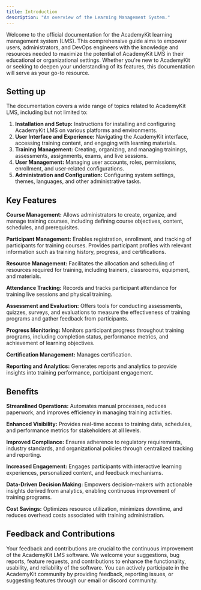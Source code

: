 ---
title: Introduction
description: "An overview of the Learning Management System."
---

Welcome to the official documentation for the AcademyKit learning management system (LMS). This comprehensive guide aims to empower users, administrators, and DevOps engineers with the knowledge and resources needed to maximize the potential of AcademyKit LMS in their educational or organizational settings. Whether you're new to AcademyKit or seeking to deepen your understanding of its features, this documentation will serve as your go-to resource.

## Setting up

The documentation covers a wide range of topics related to AcademyKit LMS, including but not limited to:

1. **Installation and Setup:** Instructions for installing and configuring AcademyKit LMS on various platforms and environments.
2. **User Interface and Experience:** Navigating the AcademyKit interface, accessing training content, and engaging with learning materials.
3. **Training Management:** Creating, organizing, and managing trainings, assessments, assignments, exams, and live sessions.
4. **User Management:** Managing user accounts, roles, permissions, enrollment, and user-related configurations.
5. **Administration and Configuration:** Configuring system settings, themes, languages, and other administrative tasks.

## Key Features
**Course Management:** Allows administrators to create, organize, and manage training courses, including defining course objectives, content, schedules, and prerequisites.

**Participant Management:** Enables registration, enrollment, and tracking of participants for training courses. Provides participant profiles with relevant information such as training history, progress, and certifications.

**Resource Management:** Facilitates the allocation and scheduling of resources required for training, including trainers, classrooms, equipment, and materials.

**Attendance Tracking:** Records and tracks participant attendance for training live sessions and physical training.

**Assessment and Evaluation:** Offers tools for conducting assessments, quizzes, surveys, and evaluations to measure the effectiveness of training programs and gather feedback from participants.

**Progress Monitoring:** Monitors participant progress throughout training programs, including completion status, performance metrics, and achievement of learning objectives.

**Certification Management:** Manages certification.

**Reporting and Analytics:** Generates reports and analytics to provide insights into training performance, participant engagement.


## Benefits
**Streamlined Operations:** Automates manual processes, reduces paperwork, and improves efficiency in managing training activities.

**Enhanced Visibility:** Provides real-time access to training data, schedules, and performance metrics for stakeholders at all levels.

**Improved Compliance:** Ensures adherence to regulatory requirements, industry standards, and organizational policies through centralized tracking and reporting.

**Increased Engagement:** Engages participants with interactive learning experiences, personalized content, and feedback mechanisms.

**Data-Driven Decision Making:** Empowers decision-makers with actionable insights derived from analytics, enabling continuous improvement of training programs.

**Cost Savings:** Optimizes resource utilization, minimizes downtime, and reduces overhead costs associated with training administration.

## Feedback and Contributions

Your feedback and contributions are crucial to the continuous improvement of the AcademyKit LMS software. We welcome your suggestions, bug reports, feature requests, and contributions to enhance the functionality, usability, and reliability of the software. You can actively participate in the AcademyKit community by providing feedback, reporting issues, or suggesting features through our email or  discord community.
